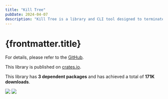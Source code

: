 ```yaml
---
title: "Kill Tree"
pubDate: 2024-04-07
description: "Kill Tree is a library and CLI tool designed to terminate a specified process and all its child processes recursively, operating independently of other commands like kill or taskkill."
---
```



# {frontmatter.title}

For details, please refer to the [GitHub](https://github.com/harryplusplus/kill-tree).

This library is published on [crates.io](https://crates.io/crates/kill_tree).

This library has **3 dependent packages** and has achieved a total of **171K downloads**.

<Image src={DependentsImage} />
<Image src={DownloadsImage} />
